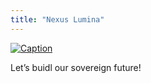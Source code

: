 ```yaml
---
title: "Nexus Lumina"
---
```


[![Caption](Created by Grok)](https://9487a0addccfc127ff75cefdd3f54fb4.r2.cloudflarestorage.com/nexus-lumina/nexuslumina001.jpg)

Let's buidl our sovereign future!